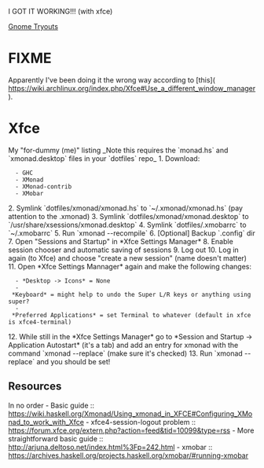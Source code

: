 I GOT IT WORKING!!! (with xfce)

[[Gnome Tryouts]]

= FIXME =
Apparently I've been doing it the wrong way according to [this]( https://wiki.archlinux.org/index.php/Xfce#Use_a_different_window_manager ).



= Xfce =
My "for-dummy (me)" listing
_Note this requires the `monad.hs` and `xmonad.desktop` files in your `dotfiles` repo_
1. Download:
   - GHC
   - XMonad
   - XMonad-contrib
   - XMobar
2. Symlink `dotfiles/xmonad/xmonad.hs` to `~/.xmonad/xmonad.hs` (pay attention to the .xmonad)
3. Symlink `dotfiles/xmonad/xmonad.desktop` to `/usr/share/xsessions/xmonad.desktop`
4. Symlink `dotfiles/.xmobarrc` to `~/.xmobarrc`
5. Run `xmonad --recompile`
6. [Optional] Backup `.config` dir
7. Open "Sessions and Startup" in *Xfce Settings Manager*
8. Enable session chooser and automatic saving of sessions
9. Log out
10. Log in again (to Xfce) and choose "create a new session" (name doesn't matter)
11. Open *Xfce Settings Mannager* again and make the following changes:
   - *Desktop -> Icons* = None
   - *Keyboard* = might help to undo the Super L/R keys or anything using super?
   - *Preferred Applications* = set Terminal to whatever (default in xfce is xfce4-terminal)
12. While still in the *Xfce Settings Manager* go to *Session and Startup -> Application Autostart* (it's a tab) and add an entry for xmonad with the command `xmonad --replace` (make sure it's checked)
13. Run `xmonad --replace` and you should be set!

== Resources ==
In no order
- Basic guide :: https://wiki.haskell.org/Xmonad/Using_xmonad_in_XFCE#Configuring_XMonad_to_work_with_Xfce
- xfce4-session-logout problem :: https://forum.xfce.org/extern.php?action=feed&tid=10099&type=rss
- More straightforward basic guide :: http://arjuna.deltoso.net/index.html%3Fp=242.html
- xmobar :: https://archives.haskell.org/projects.haskell.org/xmobar/#running-xmobar

